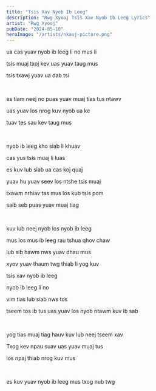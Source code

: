```yaml
---
title: "Tsis Xav Nyob Ib Leeg"
description: "Rwg Xyooj Tsis Xav Nyob Ib Leeg Lyrics"
artist: "Rwg Xyooj"
pubDate: "2024-05-10"
heroImage: "/artists/nkauj-picture.png"
---
```


ua cas yuav nyob ib leeg li no mus li

tsis muaj txoj kev uas yuav taug mus

tsis txawj yuav ua dab tsi

<br />

es tiam neej no puas yuav muaj tias tus ntawv

uas yuav los nrog kuv nyob ua ke

tuav tes sau kev taug mus

<br />

nyob ib leeg kho siab li khuav

cas yus tsis muaj li luas

es kuv lub siab ua cas koj quaj

yuav hu yuav seev los ntshe tsis muaj

txawm nrhiav tas mus los kub tsis pom

saib seb puas yuav muaj tiag

<br />

kuv lub neej nyob los nyob ib leeg

mus los mus ib leeg rau tshua qhov chaw

lub sib hawm nws yuav dhau mus

xyov yuav thaum twg thiab li yog kuv

tsis xav nyob ib leeg 

nyob ib leeg li no

vim tias lub siab nws tos

tseem tos ib tus uas yuav los nyob ntawm kuv ib sab

<br />

yog tias muaj tiag hauv kuv lub neej tseem xav

Txog kev npau suav uas yuav muaj tus

los npaj thiab nrog kuv mus

<br />

es kuv yuav nyob ib leeg mus txog nub twg
